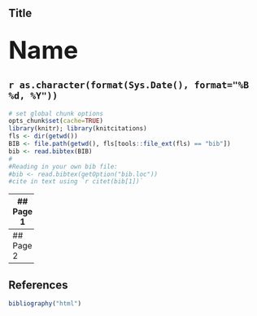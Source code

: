## Title
## <font size="20" >Name</font>
## `r as.character(format(Sys.Date(), format="%B %d, %Y"))`
```r
# set global chunk options
opts_chunk$set(cache=TRUE)
library(knitr); library(knitcitations)
fls <- dir(getwd())
BIB <- file.path(getwd(), fls[tools::file_ext(fls) == "bib"])
bib <- read.bibtex(BIB)
#
#Reading in your own bib file:
#bib <- read.bibtex(getOption("bib.loc"))
#cite in text using `r citet(bib[1])`
```
------
## Page 1

`r citet(bib[1])`    

------
## Page 2
       

------
## References
```r
bibliography("html") 
```

